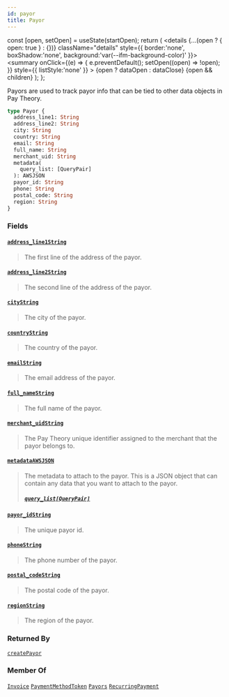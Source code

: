 ```yaml
---
id: payor
title: Payor
---
```









  const [open, setOpen] = useState(startOpen);
  return (
    <details {...(open ? { open: true } : {})} className="details" style={{ border:'none', boxShadow:'none', background:'var(--ifm-background-color)' }}>
      <summary
        onClick={(e) => {
          e.preventDefault();
          setOpen((open) => !open);
        }}
        style={{ listStyle:'none' }}
      >
      {open ? dataOpen : dataClose}
      </summary>
      {open && children}
    </details>
  );
};








Payors are used to track payor info that can be tied to other data objects in Pay Theory.


```graphql
type Payor {
  address_line1: String
  address_line2: String
  city: String
  country: String
  email: String
  full_name: String
  merchant_uid: String
  metadata(
    query_list: [QueryPair]
  ): AWSJSON
  payor_id: String
  phone: String
  postal_code: String
  region: String
}
```




### Fields

#### [`address_line1`](#)<Bullet />[`String`](/docs/api/types/scalars/string)  
> 
> 
> The first line of the address of the payor.
> 

#### [`address_line2`](#)<Bullet />[`String`](/docs/api/types/scalars/string)  
> 
> 
> The second line of the address of the payor.
> 

#### [`city`](#)<Bullet />[`String`](/docs/api/types/scalars/string)  
> 
> 
> The city of the payor.
> 

#### [`country`](#)<Bullet />[`String`](/docs/api/types/scalars/string)  
> 
> 
> The country of the payor.
> 

#### [`email`](#)<Bullet />[`String`](/docs/api/types/scalars/string)  
> 
> 
> The email address of the payor.
> 

#### [`full_name`](#)<Bullet />[`String`](/docs/api/types/scalars/string)  
> 
> 
> The full name of the payor.
> 

#### [`merchant_uid`](#)<Bullet />[`String`](/docs/api/types/scalars/string)  
> 
> 
> The Pay Theory unique identifier assigned to the merchant that the payor belongs to.
> 

#### [`metadata`](#)<Bullet />[`AWSJSON`](/docs/api/types/scalars/awsjson)  
> 
> 
> The metadata to attach to the payor. This is a JSON object that can contain any data that you want to attach to the payor.
> ##### [`query_list`](#)<Bullet />[`[QueryPair]`](/docs/api/types/inputs/query-pair)  
> 
> 
> 
> 

#### [`payor_id`](#)<Bullet />[`String`](/docs/api/types/scalars/string)  
> 
> 
> The unique payor id.
> 

#### [`phone`](#)<Bullet />[`String`](/docs/api/types/scalars/string)  
> 
> 
> The phone number of the payor.
> 

#### [`postal_code`](#)<Bullet />[`String`](/docs/api/types/scalars/string)  
> 
> 
> The postal code of the payor.
> 

#### [`region`](#)<Bullet />[`String`](/docs/api/types/scalars/string)  
> 
> 
> The region of the payor.
> 



### Returned By

[`createPayor`](/docs/api/api/mutations/create-payor)  <Badge class="badge badge--secondary" text="mutation"/>

### Member Of

[`Invoice`](/docs/api/types/objects/invoice)  <Badge class="badge badge--secondary" text="object"/><Bullet />[`PaymentMethodToken`](/docs/api/types/objects/payment-method-token)  <Badge class="badge badge--secondary" text="object"/><Bullet />[`Payors`](/docs/api/types/objects/payors)  <Badge class="badge badge--secondary" text="object"/><Bullet />[`RecurringPayment`](/docs/api/types/objects/recurring-payment)  <Badge class="badge badge--secondary" text="object"/>

